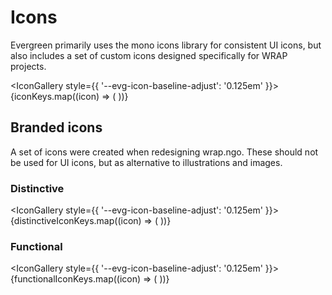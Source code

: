
<Meta title="Foundations/Icons" />

# Icons

Evergreen primarily uses the mono icons library for consistent UI icons,
but also includes a set of custom icons designed specifically for WRAP projects.

<IconGallery style={{ '--evg-icon-baseline-adjust': '0.125em' }}>
  {iconKeys.map((icon) => (
    <IconItem name={icon} key={icon}>
      <evg-icon icon={icon}></evg-icon>
    </IconItem>
  ))}
</IconGallery>

## Branded icons

A set of icons were created when redesigning wrap.ngo. These should not be used for UI icons, but as alternative to illustrations and images.

### Distinctive

<IconGallery style={{ '--evg-icon-baseline-adjust': '0.125em' }}>
  {distinctiveIconKeys.map((icon) => (
    <IconItem name={icon} key={icon}>
      <evg-icon icon={icon} set="distinctive" class="evg-text-size-body-xl"></evg-icon>
    </IconItem>
  ))}
</IconGallery>

### Functional


<IconGallery style={{ '--evg-icon-baseline-adjust': '0.125em' }}>
  {functionalIconKeys.map((icon) => (
    <IconItem name={icon} key={icon}>
      <evg-icon icon={icon} set="functional" class="evg-text-size-body-xl"></evg-icon>
    </IconItem>
  ))}
</IconGallery>